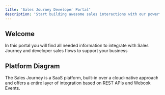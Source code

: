 ```yaml
---
title: 'Sales Journey Developer Portal'
description: 'Start building awesome sales interactions with our powerful API Layer'
---
```


## Welcome

In this portal you will find all needed information to integrate with Sales Journey and developer sales flows to support your business

## Platform Diagram

The Sales Journey is a SaaS platform, built-in over a cloud-native approach and 
offers a entire layer of integration based on REST APIs and Webook Events.